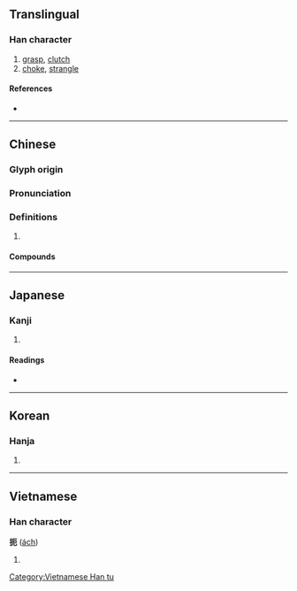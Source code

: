 {{character info/new}}
==Translingual==

===Han character===
{{Han char|rn=64|rad=手|as=04|sn=7|four=51012|canj=QMSU|ids=⿰扌厄}}

# [[grasp]], [[clutch]]
# [[choke]], [[strangle]]

====References====
* {{Han ref|kx=0419.150|dkj=11848|dj=0766.070|hdz=31834.100|uh=627C|ud=25212|bh=A7E3|bd=42979}}

----

==Chinese==
{{zh-forms}}

===Glyph origin===
{{Han etym}}

===Pronunciation===
{{zh-pron
|m=è
|c=ak1,aak1
|mn=qz:iak/tw:e̍k/xm,zz:ek
|oc=y
|cat=
}}

===Definitions===
{{zh-hanzi}}

# {{rfdef|zh}}

====Compounds====
{{zh-der|令人扼腕|偏袒扼腕|扼制|扼吭|扼吭拊背|扼喉撫背|扼守|扼殺|扼腕|扼臂|扼虎|扼要|拊背扼喉|撫背扼喉|攘袂扼腕|簡明扼要}}

----

==Japanese==

===Kanji===
{{ja-kanji|grade=|rs=手04}}

# {{defn|lang=ja|sort=手04}}

====Readings====
* {{ja-readings|on=[[あく]] (aku), [[やく]] (yaku)|kun=[[おさえる]] (osaeru)}}

----

==Korean==

===Hanja===
{{ko-hanja|hangeul=액|eumhun=|rv=aek|mr=aek|y=ayk}}

# {{defn|lang=ko|sort=手04}}

----

==Vietnamese==

===Han character===
'''扼''' ([[ách]])

# {{defn|vi}}

[[Category:Vietnamese Han tu]]